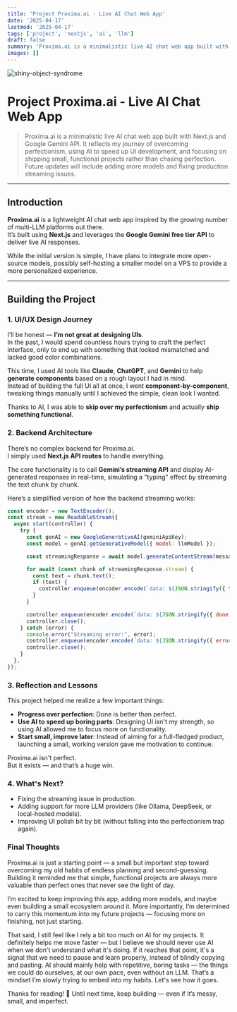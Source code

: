 ```yaml
---
title: 'Project Proxima.ai - Live AI Chat Web App'
date: '2025-04-17'
lastmod: '2025-04-17'
tags: ['project', 'nextjs', 'ai', 'llm']
draft: false
summary: 'Proxima.ai is a minimalistic live AI chat web app built with Next.js and Google Gemini API. It reflects my journey of overcoming perfectionism, using AI to speed up UI development, and focusing on shipping small, functional projects rather than chasing perfection. Future updates will include adding more models and fixing production streaming issues.'
images: []
---
```


![shiny-object-syndrome](/images/articles/llm-platform.png)

# Project Proxima.ai - Live AI Chat Web App

> Proxima.ai is a minimalistic live AI chat web app built with Next.js and Google Gemini API. It reflects my journey of overcoming perfectionism, using AI to speed up UI development, and focusing on shipping small, functional projects rather than chasing perfection. Future updates will include adding more models and fixing production streaming issues.

---

## Introduction

**Proxima.ai** is a lightweight AI chat web app inspired by the growing number of multi-LLM platforms out there.  
It’s built using **Next.js** and leverages the **Google Gemini free tier API** to deliver live AI responses.

While the initial version is simple, I have plans to integrate more open-source models, possibly self-hosting a smaller model on a VPS to provide a more personalized experience.

---

## Building the Project

### 1. UI/UX Design Journey

I’ll be honest — **I’m not great at designing UIs**.  
In the past, I would spend countless hours trying to craft the perfect interface, only to end up with something that looked mismatched and lacked good color combinations.

This time, I used AI tools like **Claude**, **ChatGPT**, and **Gemini** to help **generate components** based on a rough layout I had in mind.  
Instead of building the full UI all at once, I went **component-by-component**, tweaking things manually until I achieved the simple, clean look I wanted.

Thanks to AI, I was able to **skip over my perfectionism** and actually **ship something functional**.

### 2. Backend Architecture

There’s no complex backend for Proxima.ai.  
I simply used **Next.js API routes** to handle everything.

The core functionality is to call **Gemini’s streaming API** and display AI-generated responses in real-time, simulating a "typing" effect by streaming the text chunk by chunk.

Here’s a simplified version of how the backend streaming works:

```javascript
const encoder = new TextEncoder();
const stream = new ReadableStream({
  async start(controller) {
    try {
      const genAI = new GoogleGenerativeAI(geminiApiKey);
      const model = genAI.getGenerativeModel({ model: llmModel });

      const streamingResponse = await model.generateContentStream(message);

      for await (const chunk of streamingResponse.stream) {
        const text = chunk.text();
        if (text) {
          controller.enqueue(encoder.encode(`data: ${JSON.stringify({ text })}\n\n`));
        }
      }

      controller.enqueue(encoder.encode(`data: ${JSON.stringify({ done: true })}\n\n`));
      controller.close();
    } catch (error) {
      console.error("Streaming error:", error);
      controller.enqueue(encoder.encode(`data: ${JSON.stringify({ error: "Streaming error occurred" })}\n\n`));
      controller.close();
    }
  },
});
```

### 3. Reflection and Lessons

This project helped me realize a few important things:

- **Progress over perfection**: Done is better than perfect.
- **Use AI to speed up boring parts**: Designing UI isn't my strength, so using AI allowed me to focus more on functionality.
- **Start small, improve later**: Instead of aiming for a full-fledged product, launching a small, working version gave me motivation to continue.

Proxima.ai isn't perfect.  
But it exists — and that’s a huge win.

### 4. What's Next?

- Fixing the streaming issue in production.
- Adding support for more LLM providers (like Ollama, DeepSeek, or local-hosted models).
- Improving UI polish bit by bit (without falling into the perfectionism trap again).

### Final Thoughts

Proxima.ai is just a starting point — a small but important step toward overcoming my old habits of endless planning and second-guessing.
Building it reminded me that simple, functional projects are always more valuable than perfect ones that never see the light of day.

I’m excited to keep improving this app, adding more models, and maybe even building a small ecosystem around it.
More importantly, I’m determined to carry this momentum into my future projects — focusing more on finishing, not just starting.

That said, I still feel like I rely a bit too much on AI for my projects.
It definitely helps me move faster — but I believe we should never use AI when we don't understand what it's doing.
If it reaches that point, it's a signal that we need to pause and learn properly, instead of blindly copying and pasting.
AI should mainly help with repetitive, boring tasks — the things we could do ourselves, at our own pace, even without an LLM.
That’s a mindset I’m slowly trying to embed into my habits. Let's see how it goes.

Thanks for reading! 🚀
Until next time, keep building — even if it’s messy, small, and imperfect.